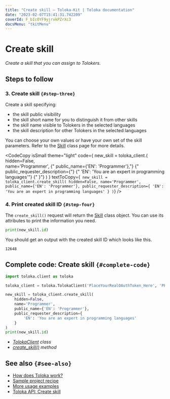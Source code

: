```yaml
---
title: "Create skill — Toloka-Kit | Toloka documentation"
date: "2023-02-07T15:41:31.742209"
coverId: F_bIcOYF9yjrxkPZrXc3
docsMenu: "tkitMenu"
---
```



# Create skill

_Create a skill that you can assign to Tolokers._

## Steps to follow

<Import/>

<Instantiate/>

### 3. Create skill `{#step-three}`

Create a skill specifying:

- the skill public visibility
- the skill short name for you to distinguish it from other skills
- the skill name visible to Tolokers in the selected languages
- the skill description for other Tolokers in the selected languages

You can choose your own values or have your own set of the skill parameters. Refer to the [Skill](/docs/toloka-kit/reference/toloka.client.skill.Skill) class page for more details.

<CodeCopy
  isSmall
  theme="light"
  code={
    <HighlightChildren language="python">
      new_skill = toloka_client.<Term term="create_skill"><CreateSkill/></Term>(
      <br/>    hidden=False,
      <br/>    name='Programmer',
      {"    public_name={'EN': 'Programmer'},"}
      {"    public_requester_description={"}
      {"        'EN': 'You are an expert in programming languages'"}
      {"    }"}
      )
    </HighlightChildren>
  }
  textToCopy={`
new_skill = toloka_client.create_skill(
    hidden=False,
    name='Programmer',
    public_name={'EN': 'Programmer'},
    public_requester_description={
        'EN': 'You are an expert in programming languages'
    }
)`}
/>

### 4. Print created skill ID `{#step-four}`

The `create_skill()` request will return the [Skill](/docs/toloka-kit/reference/toloka.client.skill.Skill) class object. You can use its attributes to print the information you need.

```python
print(new_skill.id)
```

You should get an output with the created skill ID which looks like this.

```bash
12648
```

## Complete code: Create skill `{#complete-code}`

```python
import toloka.client as toloka

toloka_client = toloka.TolokaClient('PlaceYourRealOAuthToken_Here', 'PRODUCTION')

new_skill = toloka_client.create_skill(
    hidden=False,
    name='Programmer',
    public_name={'EN': 'Programmer'},
    public_requester_description={
        'EN': 'You are an expert in programming languages'
    }
)
print(new_skill.id)
```

<Note mode="tip" title="List of classes and methods used in this recipe">

- _[TolokaClient](/docs/toloka-kit/reference/toloka.client.TolokaClient) class_
- _[create_skill()](/docs/toloka-kit/reference/toloka.client.TolokaClient.create_skill) method_

</Note>

## See also `{#see-also}`

- [How does Toloka work?](/docs/guide/overview)
- [Sample project recipe](/docs/toloka-kit/recipes/learn-basics)
- [More usage examples](/docs/toloka-kit/recipes/use-cases)
- [Toloka API: Create skill](https://toloka.ai/docs/api/api-reference/#post-/skills)
